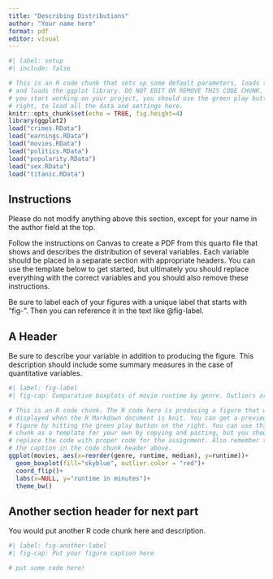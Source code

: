 ```yaml
---
title: "Describing Distributions"
author: "Your name here"
format: pdf
editor: visual
---
```


```r
#| label: setup
#| include: false 

# This is an R code chunk that sets up some default parameters, loads the data,
# and loads the ggplot library. DO NOT EDIT OR REMOVE THIS CODE CHUNK. Whenever
# you start working on your project, you should use the green play button on the
# right, to load all the data and settings here.
knitr::opts_chunk$set(echo = TRUE, fig.height=4)
library(ggplot2)
load("crimes.RData")
load("earnings.RData")
load("movies.RData")
load("politics.RData")
load("popularity.RData")
load("sex.RData")
load("titanic.RData")
```

## Instructions

Please do not modify anything above this section, except for your name in the author field at the top.

Follow the instructions on Canvas to create a PDF from this quarto file that shows and describes the distribution of several variables. Each variable should be placed in a separate section with appropriate headers. You can use the template below to get started, but ultimately you should replace everything with the correct variables and you should also remove these instructions.

Be sure to label each of your figures with a unique label that starts with "fig-". Then you can reference it in the text like @fig-label.

## A Header

Be sure to describe your variable in addition to producing the figure. This description should include some summary measures in the case of quantitative variables.

```r
#| label: fig-label
#| fig-cap: Comparative boxplots of movie runtime by genre. Outliers are shown in red.

# This is an R code chunk. The R code here is producing a figure that will be
# displayed when the R Markdown document is knit. You can get a preview of this
# figure by hitting the green play button on the right. You can use this R code
# chunk as a template for your own by copying and pasting, but you should
# replace the code with proper code for the assignment. Also remember to change
# the caption in the code chunk header above.
ggplot(movies, aes(x=reorder(genre, runtime, median), y=runtime))+
  geom_boxplot(fill="skyblue", outlier.color = "red")+
  coord_flip()+
  labs(x=NULL, y="runtime in minutes")+
  theme_bw()
```

## Another section header for next part

You would put another R code chunk here and description.

```r
#| label: fig-another-label
#| fig-cap: Put your figure caption here

# put some code here!
```
